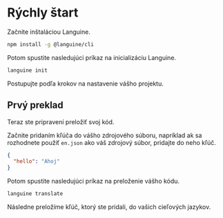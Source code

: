 # Rýchly štart

Začnite inštaláciou Languine.

```bash
npm install -g @languine/cli
```

Potom spustite nasledujúci príkaz na inicializáciu Languine.

```bash
languine init
```

Postupujte podľa krokov na nastavenie vášho projektu.

## Prvý preklad

Teraz ste pripravení preložiť svoj kód.

Začnite pridaním kľúča do vášho zdrojového súboru, napríklad ak sa rozhodnete použiť `en.json` ako váš zdrojový súbor, pridajte do neho kľúč.

```json
{
  "hello": "Ahoj"
}
```

Potom spustite nasledujúci príkaz na preloženie vášho kódu.

```bash
languine translate
```

Následne preložíme kľúč, ktorý ste pridali, do vašich cieľových jazykov.